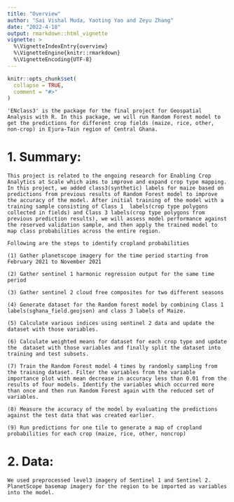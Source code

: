 ```yaml
---
title: "Overview"
author: "Sai Vishal Muda, Yaoting Yao and Zeyu Zhang"
date: "2022-4-18"
output: rmarkdown::html_vignette
vignette: >
  %\VignetteIndexEntry{overview}
  %\VignetteEngine{knitr::rmarkdown}
  %\VignetteEncoding{UTF-8}
---
```


```r
knitr::opts_chunk$set(
  collapse = TRUE,
  comment = "#>"
)
```
  

    'ENclass3' is the package for the final project for Geospatial Analysis with R. In this package, we will run Random Forest model to get the predictions for different crop fields (maize, rice, other, non-crop) in Ejura-Tain region of Central Ghana.

# 1. Summary: 

    This project is related to the ongoing research for Enabling Crop Analytics at Scale which aims to improve and expand crop type mapping. In this project, we added class3(synthetic) labels for maize based on predictions from previous results of Random Forest model to improve the accuracy of the model. After initial training of the model with a training sample consisting of Class 1  labels(crop type polygons collected in fields) and Class 3 labels(crop type polygons from previous prediction results), we will assess model performance against the reserved validation sample, and then apply the trained model to map class probabilities across the entire region.

    Following are the steps to identify cropland probabilities

    (1) Gather planetscope imagery for the time period starting from February 2021 to November 2021

    (2) Gather sentinel 1 harmonic regression output for the same time period

    (3) Gather sentinel 2 cloud free composites for two different seasons

    (4) Generate dataset for the Random forest model by combining Class 1 labels(sghana_field.geojson) and class 3 labels of Maize.

    (5) Calculate various indices using sentinel 2 data and update the dataset with those variables.

    (6) Calculate weighted means for dataset for each crop type and update the  dataset with those variables and finally split the dataset into training and test subsets.

    (7) Train the Random Forest model 4 times by randomly sampling from the training dataset. Filter the variables from the variable importance plot with mean decrease in accuracy less than 0.01 from the results of four models. Identify the variables which occurred more than once and then run Random Forest again with the reduced set of variables.

    (8) Measure the accuracy of the model by evaluating the predictions against the test data that was created earlier.

    (9) Run predictions for one tile to generate a map of cropland probabilities for each crop (maize, rice, other, noncrop) 

# 2. Data:

    We used preprocessed level3 imagery of Sentinel 1 and Sentinel 2. PlanetScope basemap imagery for the region to be imported as variables into the model. 
